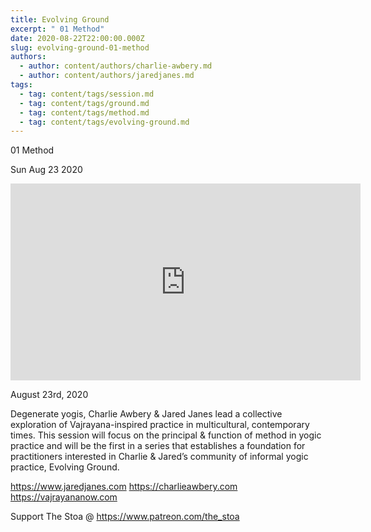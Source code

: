 ```yaml
---
title: Evolving Ground
excerpt: " 01 Method"
date: 2020-08-22T22:00:00.000Z
slug: evolving-ground-01-method
authors:
  - author: content/authors/charlie-awbery.md
  - author: content/authors/jaredjanes.md
tags:
  - tag: content/tags/session.md
  - tag: content/tags/ground.md
  - tag: content/tags/method.md
  - tag: content/tags/evolving-ground.md
---
```




 01 Method

Sun Aug 23 2020

<iframe width="560" height="315" src="https://www.youtube.com/embed/5ycyr4_Knnw" title="Evolving Ground: 01 Method w/ Charlie Awbery & Jared Janes" frameborder="0" allow="accelerometer; autoplay; clipboard-write; encrypted-media; gyroscope; picture-in-picture" allowfullscreen ></iframe>

August 23rd, 2020

Degenerate yogis, Charlie Awbery & Jared Janes lead a collective exploration of Vajrayana-inspired practice in multicultural, contemporary times. This session will focus on the principal & function of method in yogic practice and will be the first in a series that establishes a foundation for practitioners interested in Charlie & Jared’s community of informal yogic practice, Evolving Ground.

https://www.jaredjanes.com
https://charlieawbery.com
https://vajrayananow.com

Support The Stoa @ https://www.patreon.com/the_stoa


